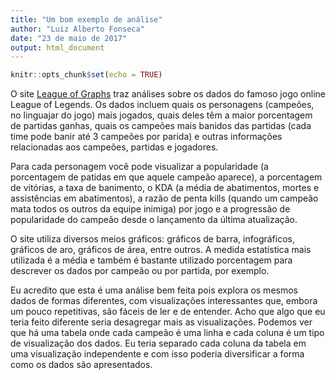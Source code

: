 ```yaml
---
title: "Um bom exemplo de análise"
author: "Luiz Alberto Fonseca"
date: "23 de maio de 2017"
output: html_document
---
```


```r
knitr::opts_chunk$set(echo = TRUE)
```

O site [League of Graphs](http://www.leagueofgraphs.com/pt/) traz análises sobre os dados do famoso jogo online League of Legends.
Os dados incluem quais os personagens (campeões, no linguajar do jogo) mais jogados, quais deles têm a maior porcentagem de partidas ganhas, quais os campeões mais banidos das partidas (cada time pode banir até 3 campeões por parida) e outras informações relacionadas aos campeões, partidas e jogadores.

Para cada personagem você pode visualizar a popularidade (a porcentagem de patidas em que aquele campeão aparece), a porcentagem de vitórias, a taxa de banimento, o KDA (a média de abatimentos, mortes e assistências em abatimentos), a razão de penta kills (quando um campeão mata todos os outros da equipe inimiga) por jogo e a progressão de popularidade do campeão desde o lançamento da última atualização.

O site utiliza diversos meios gráficos: gráficos de barra, infográficos, gráficos de aro, gráficos de área, entre outros. A medida estatística mais utilizada é a média e também é bastante utilizado porcentagem para descrever os dados por campeão ou por partida, por exemplo.

Eu acredito que esta é uma análise bem feita pois explora os mesmos dados de formas diferentes, com visualizações interessantes que,  embora um pouco repetitivas, são fáceis de ler e de entender. Acho que algo que eu teria feito diferente seria desagregar mais as visualizações. Podemos ver que há uma tabela onde cada campeão é uma linha e cada coluna é um tipo de visualização dos dados. Eu teria separado cada coluna da tabela em uma visualização independente e com isso poderia diversificar a forma como os dados são apresentados.